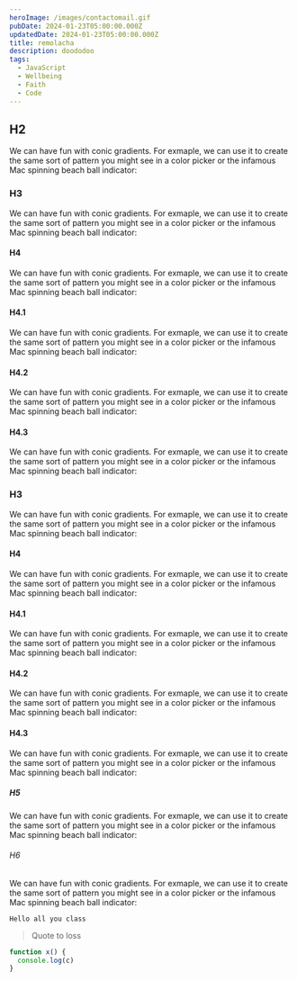 ```yaml
---
heroImage: /images/contactomail.gif
pubDate: 2024-01-23T05:00:00.000Z
updatedDate: 2024-01-23T05:00:00.000Z
title: remolacha
description: doododoo
tags:
  - JavaScript
  - Wellbeing
  - Faith
  - Code
---
```


## H2

We can have fun with conic gradients. For exmaple, we can use it to create the same sort of pattern you might see in a color picker or the infamous Mac spinning beach ball indicator:

### H3

We can have fun with conic gradients. For exmaple, we can use it to create the same sort of pattern you might see in a color picker or the infamous Mac spinning beach ball indicator:

#### H4

We can have fun with conic gradients. For exmaple, we can use it to create the same sort of pattern you might see in a color picker or the infamous Mac spinning beach ball indicator:

#### H4.1

We can have fun with conic gradients. For exmaple, we can use it to create the same sort of pattern you might see in a color picker or the infamous Mac spinning beach ball indicator:

#### H4.2

We can have fun with conic gradients. For exmaple, we can use it to create the same sort of pattern you might see in a color picker or the infamous Mac spinning beach ball indicator:

#### H4.3

We can have fun with conic gradients. For exmaple, we can use it to create the same sort of pattern you might see in a color picker or the infamous Mac spinning beach ball indicator:

### H3

We can have fun with conic gradients. For exmaple, we can use it to create the same sort of pattern you might see in a color picker or the infamous Mac spinning beach ball indicator:

#### H4

We can have fun with conic gradients. For exmaple, we can use it to create the same sort of pattern you might see in a color picker or the infamous Mac spinning beach ball indicator:

#### H4.1

We can have fun with conic gradients. For exmaple, we can use it to create the same sort of pattern you might see in a color picker or the infamous Mac spinning beach ball indicator:

#### H4.2

We can have fun with conic gradients. For exmaple, we can use it to create the same sort of pattern you might see in a color picker or the infamous Mac spinning beach ball indicator:

#### H4.3

We can have fun with conic gradients. For exmaple, we can use it to create the same sort of pattern you might see in a color picker or the infamous Mac spinning beach ball indicator:

##### H5

We can have fun with conic gradients. For exmaple, we can use it to create the same sort of pattern you might see in a color picker or the infamous Mac spinning beach ball indicator:

###### H6

We can have fun with conic gradients. For exmaple, we can use it to create the same sort of pattern you might see in a color picker or the infamous Mac spinning beach ball indicator:

`Hello all you class`

> Quote to loss

```javascript
function x() {
  console.log(c)
}
```
